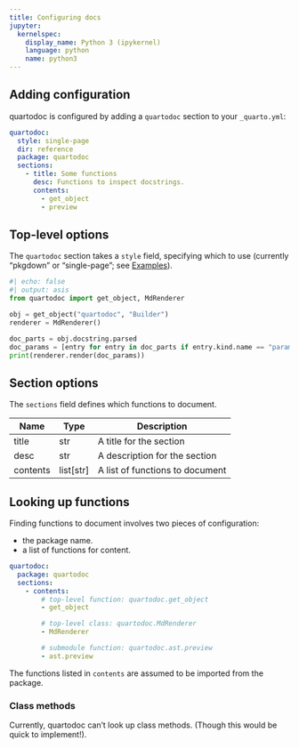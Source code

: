 ```yaml
---
title: Configuring docs
jupyter:
  kernelspec:
    display_name: Python 3 (ipykernel)
    language: python
    name: python3
---
```


## Adding configuration

quartodoc is configured by adding a `quartodoc` section to your `_quarto.yml`:

```yaml
quartodoc:
  style: single-page
  dir: reference
  package: quartodoc
  sections:
    - title: Some functions
      desc: Functions to inspect docstrings.
      contents:
        - get_object
        - preview
```

## Top-level options

The `quartodoc` section takes a `style` field, specifying which [](`quartodoc.Builder`)
to use (currently "pkgdown" or "single-page"; see [Examples](/examples/)).

```python
#| echo: false
#| output: asis
from quartodoc import get_object, MdRenderer

obj = get_object("quartodoc", "Builder")
renderer = MdRenderer()

doc_parts = obj.docstring.parsed
doc_params = [entry for entry in doc_parts if entry.kind.name == "parameters"][0]
print(renderer.render(doc_params))
```

## Section options

The `sections` field defines which functions to document.

| Name | Type | Description |
| ---- | ---- | ----------- |
| title | str | A title for the section |
| desc | str | A description for the section |
| contents | list[str] | A list of functions to document |


## Looking up functions

Finding functions to document involves two pieces of configuration:

* the package name.
* a list of functions for content.

```yaml
quartodoc:
  package: quartodoc
  sections:
    - contents:
        # top-level function: quartodoc.get_object
        - get_object

        # top-level class: quartodoc.MdRenderer
        - MdRenderer

        # submodule function: quartodoc.ast.preview
        - ast.preview
```

The functions listed in `contents` are assumed to be imported from the package.

### Class methods

Currently, quartodoc can't look up class methods. (Though this would be quick to implement!).
